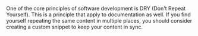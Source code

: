One of the core principles of software development is DRY (Don't Repeat Yourself). This is a principle that apply to documentation as well. If you find yourself repeating the same content in multiple places, you should consider creating a custom snippet to keep your content in sync.
